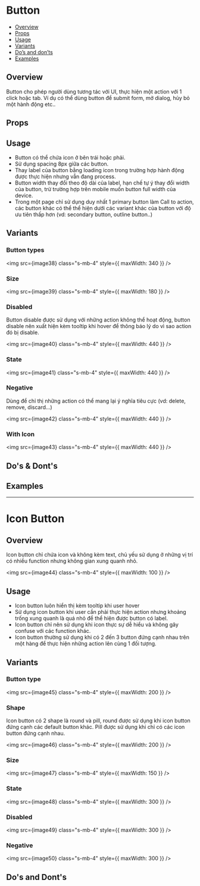 
<Meta of={ButtonStories} />

# Button

- [Overview](#overview)
- [Props](#props)
- [Usage](#usage)
- [Variants](#variants)
- [Do’s and don’ts](#dos--donts)
- [Examples](#examples)

## Overview

Button cho phép người dùng tương tác với UI, thực hiện một action với 1 click hoặc tab. Ví dụ có thể dùng button để submit form, mở dialog, hủy bỏ một hành động etc..

<Canvas of={ButtonStories.Default} />

## Props

<Controls of={ButtonStories.Default} />

## Usage

- Button có thể chứa icon ở bên trái hoặc phải.
- Sử dụng spacing 8px giữa các button.
- Thay label của button bằng loading icon trong trường hợp hành động được thực hiện nhưng vẫn đang process.
- Button width thay đổi theo độ dài của label, hạn chế tự ý thay đổi width của button, trừ trường hợp trên mobile muốn button full width của device.
- Trong một page chỉ sử dụng duy nhất 1 primary button làm Call to action, các button khác có thể thể hiện dưới các variant khác của button với độ ưu tiên thấp hơn (vd: secondary button, outline button..)

## Variants

### Button types

<img src={image38} class="s-mb-4" style={{ maxWidth: 340 }} />

### Size

<img src={image39} class="s-mb-4" style={{ maxWidth: 180 }} />

### Disabled

Button disable được sử dụng với những action không thể hoạt động, button disable nên xuất hiện kèm tooltip khi hover để thông báo lý do vì sao action đó bị disable.

<img src={image40} class="s-mb-4" style={{ maxWidth: 440 }} />

### State

<img src={image41} class="s-mb-4" style={{ maxWidth: 440 }} />

### Negative

Dùng để chỉ thị những action có thể mang lại ý nghĩa tiêu cực (vd: delete, remove, discard...)

<img src={image42} class="s-mb-4" style={{ maxWidth: 440 }} />

### With Icon

<img src={image43} class="s-mb-4" style={{ maxWidth: 440 }} />

## Do's & Dont's

## Examples

<Canvas of={ButtonStories.Shapes} />
<Canvas of={ButtonStories.Sizes} />
<Canvas of={ButtonStories.Intents} />
<Canvas of={ButtonStories.IntentsSmall} />
<Canvas of={ButtonStories.DestructiveIntents} />
<Canvas of={ButtonStories.DestructiveIntentsSmall} />
<Canvas of={ButtonStories.Icons} />
<Canvas of={ButtonStories.Disabled} />
<Canvas of={ButtonStories.CTA} />

<hr />

# Icon Button

## Overview

Icon button chỉ chứa icon và không kèm text, chủ yếu sử dụng ở những vị trí có nhiều function nhưng không gian xung quanh nhỏ.

<img src={image44} class="s-mb-4" style={{ maxWidth: 100 }} />

## Usage

- Icon button luôn hiển thị kèm tooltip khi user hover
- Sử dụng icon button khi user cần phải thực hiện action nhưng khoảng trống xung quanh là quá nhỏ để thể hiện được button có label.
- Icon button chỉ nên sử dụng khi icon thực sự dễ hiểu và không gây confuse với các function khác.
- Icon button thường sử dụng khi có 2 đến 3 button đứng cạnh nhau trên một hàng để thực hiện những action lên cùng 1 đối tượng.

## Variants

### Button type

<img src={image45} class="s-mb-4" style={{ maxWidth: 200 }} />

### Shape

Icon button có 2 shape là round và pill, round được sử dụng khi icon button đứng cạnh các default button khác. Pill được sử dụng khi chỉ có các icon button đứng cạnh nhau.

<img src={image46} class="s-mb-4" style={{ maxWidth: 200 }} />

### Size

<img src={image47} class="s-mb-4" style={{ maxWidth: 150 }} />

### State

<img src={image48} class="s-mb-4" style={{ maxWidth: 300 }} />

### Disabled

<img src={image49} class="s-mb-4" style={{ maxWidth: 300 }} />

### Negative

<img src={image50} class="s-mb-4" style={{ maxWidth: 300 }} />

## Do's and Dont's
